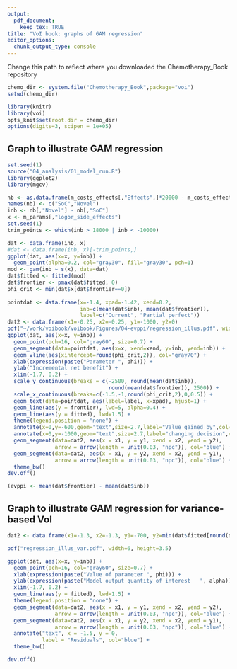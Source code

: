 ---
output: 
  pdf_document:
    keep_tex: TRUE
title: "VoI book: graphs of GAM regression" 
editor_options: 
  chunk_output_type: console
---

Change this path to reflect where you downloaded the Chemotherapy_Book repository

```{r,echo=FALSE}
chemo_dir <- system.file("Chemotherapy_Book",package="voi")
setwd(chemo_dir)
```

```{r,echo=FALSE,message=FALSE}
library(knitr)
library(voi)
opts_knit$set(root.dir = chemo_dir)
options(digits=3, scipen = 1e+05)
```


## Graph to illustrate GAM regression 

```{r,regression_illus}
set.seed(1)
source("04_analysis/01_model_run.R")
library(ggplot2)
library(mgcv)

nb <- as.data.frame(m_costs_effects[,"Effects",]*20000 - m_costs_effects[,"Costs",])
names(nb) <- c("SoC","Novel")
inb <- nb[,"Novel"] - nb[,"SoC"]
x <- m_params[,"logor_side_effects"]
set.seed(1)
trim_points <- which(inb > 18000 | inb < -10000)

dat <- data.frame(inb, x)
#dat <- data.frame(inb, x)[-trim_points,]
ggplot(dat, aes(x=x, y=inb)) + 
  geom_point(alpha=0.2, col="gray30", fill="gray30", pch=1)
mod <- gam(inb ~ s(x), data=dat)
dat$fitted <- fitted(mod)
dat$frontier <- pmax(dat$fitted, 0)
phi_crit <- min(dat$x[dat$frontier==0])
  
pointdat <- data.frame(x=-1.4, xpad=-1.42, xend=0.2, 
                       inb=c(mean(dat$inb), mean(dat$frontier)),
                       label=c("Current", "Partial perfect"))
dat2 <- data.frame(x1=-0.25, x2=-0.25, y1=-1000, y2=0)
pdf("~/work/voibook/voibook/Figures/04-evppi/regression_illus.pdf", width=6, height=3.5)
ggplot(dat, aes(x=x, y=inb)) + 
  geom_point(pch=16, col="gray60", size=0.7) + 
  geom_segment(data=pointdat, aes(x=x, xend=xend, y=inb, yend=inb)) +
  geom_vline(aes(xintercept=round(phi_crit,2)), col="gray70") +
  xlab(expression(paste("Parameter ", phi))) + 
  ylab("Incremental net benefit") + 
  xlim(-1.7, 0.2) +
  scale_y_continuous(breaks = c(-2500, round(mean(dat$inb)), 
                                round(mean(dat$frontier)), 2500)) +
  scale_x_continuous(breaks=c(-1.5,-1,round(phi_crit,2),0,0.5)) +
  geom_text(data=pointdat, aes(label=label, x=xpad), hjust=1) +
  geom_line(aes(y = frontier), lwd=5, alpha=0.4) +
  geom_line(aes(y = fitted), lwd=1.5) + 
  theme(legend.position = "none") +
  annotate(x=0,y=-600,geom="text",size=2.7,label="Value gained by",col="blue") +
  annotate(x=0,y=-1000,geom="text",size=2.7,label="changing decision",col="blue") +
  geom_segment(data=dat2, aes(x = x1, y = y1, xend = x2, yend = y2),
               arrow = arrow(length = unit(0.03, "npc")), col="blue") + 
  geom_segment(data=dat2, aes(x = x1, y = y2, xend = x2, yend = y1),
               arrow = arrow(length = unit(0.03, "npc")), col="blue") +
  theme_bw() 
dev.off()

(evppi <- mean(dat$frontier) - mean(dat$inb))
```



## Graph to illustrate GAM regression for variance-based VoI 

```{r,regression_illus_var}

dat2 <- data.frame(x1=-1.3, x2=-1.3, y1=-700, y2=min(dat$fitted[round(dat$x,2)==-1.33 ]))

pdf("regression_illus_var.pdf", width=6, height=3.5)

ggplot(dat, aes(x=x, y=inb)) + 
  geom_point(pch=16, col="gray60", size=0.7) + 
  xlab(expression(paste("Value of parameter ", phi))) + 
  ylab(expression(paste("Model output quantity of interest   ", alpha))) + 
  xlim(-1.7, 0.2) +
  geom_line(aes(y = fitted), lwd=1.5) + 
  theme(legend.position = "none") +
  geom_segment(data=dat2, aes(x = x1, y = y1, xend = x2, yend = y2),
               arrow = arrow(length = unit(0.03, "npc")), col="blue") + 
  geom_segment(data=dat2, aes(x = x1, y = y2, xend = x2, yend = y1),
               arrow = arrow(length = unit(0.03, "npc")), col="blue") +
  annotate("text", x = -1.5, y = 0,
           label = "Residuals", col="blue") +
  theme_bw()

dev.off()

```
